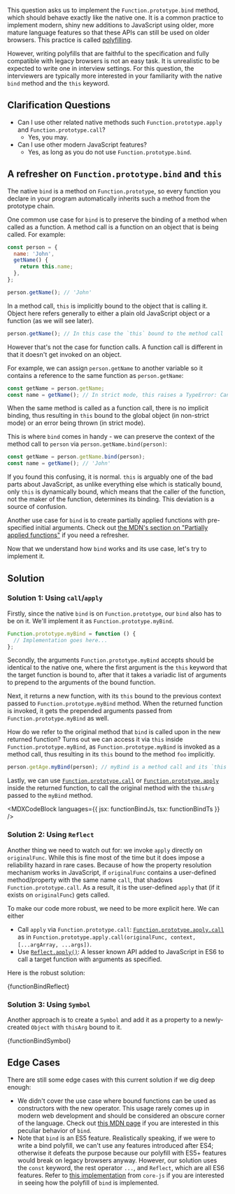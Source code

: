 

This question asks us to implement the `Function.prototype.bind` method, which should behave exactly like the native one. It is a common practice to implement modern, shiny new additions to JavaScript using older, more mature language features so that these APIs can still be used on older browsers. This practice is called [polyfilling](https://developer.mozilla.org/en-US/docs/Glossary/Polyfill).

However, writing polyfills that are faithful to the specification and fully compatible with legacy browsers is not an easy task. It is unrealistic to be expected to write one in interview settings. For this question, the interviewers are typically more interested in your familiarity with the native `bind` method and the `this` keyword.

## Clarification Questions

- Can I use other related native methods such `Function.prototype.apply` and `Function.prototype.call`?
  - Yes, you may.
- Can I use other modern JavaScript features?
  - Yes, as long as you do not use `Function.prototype.bind`.

## A refresher on `Function.prototype.bind` and `this`

The native `bind` is a method on `Function.prototype`, so every function you declare in your program automatically inherits such a method from the prototype chain.

One common use case for `bind` is to preserve the binding of a method when called as a function. A method call is a function on an object that is being called. For example:

```jsx
const person = {
  name: 'John',
  getName() {
    return this.name;
  },
};

person.getName(); // 'John'
```

In a method call, `this` is implicitly bound to the object that is calling it. Object here refers generally to either a plain old JavaScript object or a function (as we will see later).

```jsx
person.getName(); // In this case the `this` bound to the method call `getName()` is `person`.
```

However that's not the case for function calls. A function call is different in that it doesn't get invoked on an object.

For example, we can assign `person.getName` to another variable so it contains a reference to the same function as `person.getName`:

```jsx
const getName = person.getName;
const name = getName(); // In strict mode, this raises a TypeError: Cannot read properties of undefined (reading 'name')
```

When the same method is called as a function call, there is no implicit binding, thus resulting in `this` bound to the global object (in non-strict mode) or an error being thrown (in strict mode).

This is where `bind` comes in handy - we can preserve the context of the method call to `person` via `person.getName.bind(person)`:

```jsx
const getName = person.getName.bind(person);
const name = getName(); // 'John'
```

If you found this confusing, it is normal. `this` is arguably one of the bad parts about JavaScript, as unlike everything else which is statically bound, only `this` is dynamically bound, which means that the caller of the function, not the maker of the function, determines its binding. This deviation is a source of confusion.

Another use case for `bind` is to create partially applied functions with pre-specified initial arguments. Check out [the MDN's section on "Partially applied functions"](https://developer.mozilla.org/en-US/docs/Web/JavaScript/Reference/Global_Objects/Function/bind#partially_applied_functions) if you need a refresher.

Now that we understand how `bind` works and its use case, let's try to implement it.

## Solution

### Solution 1: Using `call`/`apply`

Firstly, since the native `bind` is on `Function.prototype`, our `bind` also has to be on it. We'll implement it as `Function.prototype.myBind`.

```jsx
Function.prototype.myBind = function () {
  // Implementation goes here...
};
```

Secondly, the arguments `Function.prototype.myBind` accepts should be identical to the native one, where the first argument is the `this` keyword that the target function is bound to, after that it takes a variadic list of arguments to prepend to the arguments of the bound function.

Next, it returns a new function, with its `this` bound to the previous context passed to `Function.prototype.myBind` method. When the returned function is invoked, it gets the prepended arguments passed from `Function.prototype.myBind` as well.

How do we refer to the original method that `bind` is called upon in the new returned function? Turns out we can access it via `this` inside `Function.prototype.myBind`, as `Function.prototype.myBind` is invoked as a method call, thus resulting in its `this` bound to the method `foo` implicitly.

```jsx
person.getAge.myBind(person); // myBind is a method call and its `this` is bound implicitly to the method `getAge`
```

Lastly, we can use [`Function.prototype.call`](https://developer.mozilla.org/en-US/docs/Web/JavaScript/Reference/Global_Objects/Function/call) or [`Function.prototype.apply`](https://developer.mozilla.org/en-US/docs/Web/JavaScript/Reference/Global_Objects/Function/apply) inside the returned function, to call the original method with the `thisArg` passed to the `myBind` method.

<MDXCodeBlock languages={{ jsx: functionBindJs, tsx: functionBindTs }} />

### Solution 2: Using `Reflect`

Another thing we need to watch out for: we invoke `apply` directly on `originalFunc`. While this is fine most of the time but it does impose a reliability hazard in rare cases. Because of how the property resolution mechanism works in JavaScript, if `originalFunc` contains a user-defined method/property with the same name `call`, that shadows `Function.prototype.call`. As a result, it is the user-defined `apply` that (if it exists on `originalFunc`) gets called.

To make our code more robust, we need to be more explicit here. We can either

- Call `apply` via `Function.prototype.call`: [`Function.prototype.apply.call`](https://developer.mozilla.org/en-US/docs/Web/JavaScript/Reference/Global_Objects/Function/apply) as in `Function.prototype.apply.call(originalFunc, context, [...argArray, ...args])`.
- Use [`Reflect.apply()`](https://developer.mozilla.org/en-US/docs/Web/JavaScript/Reference/Global_Objects/Reflect/apply#description): A lesser known API added to JavaScript in ES6 to call a target function with arguments as specified.

Here is the robust solution:

<MDXCodeBlock>{functionBindReflect}</MDXCodeBlock>

### Solution 3: Using `Symbol`

Another approach is to create a `Symbol` and add it as a property to a newly-created `Object` with `thisArg` bound to it.

<MDXCodeBlock>{functionBindSymbol}</MDXCodeBlock>

## Edge Cases

There are still some edge cases with this current solution if we dig deep enough:

- We didn't cover the use case where bound functions can be used as constructors with the new operator. This usage rarely comes up in modern web development and should be considered an obscure corner of the language. Check out [this MDN page](https://developer.mozilla.org/en-US/docs/Web/JavaScript/Reference/Global_Objects/Function/bind#bound_functions_used_as_constructors) if you are interested in this peculiar behavior of `bind`.
- Note that `bind` is an ES5 feature. Realistically speaking, if we were to write a bind polyfill, we can't use any features introduced after ES4; otherwise it defeats the purpose because our polyfill with ES5+ features would break on legacy browsers anyway. However, our solution uses the `const` keyword, the rest operator `...`, and `Reflect`, which are all ES6 features. Refer to [this implementation](https://github.com/zloirock/core-js/blob/master/packages/core-js/internals/function-bind.js) from `core-js` if you are interested in seeing how the polyfill of `bind` is implemented.
